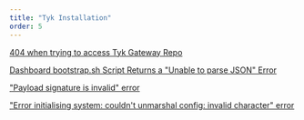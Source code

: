 ```yaml
---
title: "Tyk Installation"
order: 5
---
```


[404 when trying to access Tyk Gateway Repo](/5.5/troubleshooting/tyk-installation/404-trying-access-tyk-gateway-repo)

[Dashboard bootstrap.sh Script Returns a "Unable to parse JSON" Error](/5.5/troubleshooting/tyk-installation/parsing-json-error-from-dashboard-bootstrap)

["Payload signature is invalid" error](/5.5/troubleshooting/tyk-installation/payload-signature-invalid-error)

["Error initialising system: couldn't unmarshal config: invalid character" error](/5.5/troubleshooting/tyk-installation/couldnt-unmarshal-config-error)




